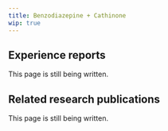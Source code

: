 ---
title: Benzodiazepine + Cathinone
wip: true
---

## Experience reports

This page is still being written.

## Related research publications

This page is still being written.

